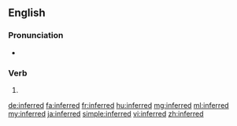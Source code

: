 ==English==

===Pronunciation===
* {{audio|en-us-inferred.ogg|Audio (US)|lang=en}}

===Verb===
{{head|en|verb form}}

# {{en-past of|infer}}

[[de:inferred]]
[[fa:inferred]]
[[fr:inferred]]
[[hu:inferred]]
[[mg:inferred]]
[[ml:inferred]]
[[my:inferred]]
[[ja:inferred]]
[[simple:inferred]]
[[vi:inferred]]
[[zh:inferred]]